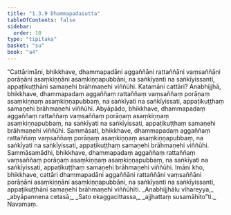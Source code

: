```yaml
---
title: "1.3.9 Dhammapadasutta"
tableOfContents: false
sidebar:
  order: 10
type: "tipitaka"
basket: "su"
book: "a4"
---
```



<DynamicBreadcrumb />

<Division number="29" book="a4">

<Paragraph number="196" book="a4">
“Cattārimāni, bhikkhave, dhammapadāni aggaññāni rattaññāni vaṃsaññāni porāṇāni asaṃkiṇṇāni asaṃkiṇṇapubbāni, na saṅkīyanti na saṅkīyissanti, appaṭikuṭṭhāni samaṇehi brāhmaṇehi viññūhi. Katamāni cattāri? Anabhijjhā, bhikkhave, dhammapadaṃ aggaññaṃ rattaññaṃ vaṃsaññaṃ porāṇaṃ asaṃkiṇṇaṃ asaṃkiṇṇapubbaṃ, na saṅkīyati na saṅkīyissati, appaṭikuṭṭhaṃ samaṇehi brāhmaṇehi viññūhi.
</Paragraph>

<Paragraph number="197" book="a4">
Abyāpādo, bhikkhave, dhammapadaṃ aggaññaṃ rattaññaṃ vaṃsaññaṃ porāṇaṃ asaṃkiṇṇaṃ asaṃkiṇṇapubbaṃ, na saṅkīyati na saṅkīyissati, appaṭikuṭṭhaṃ samaṇehi brāhmaṇehi viññūhi.
</Paragraph>

<Paragraph number="198" book="a4">
Sammāsati, bhikkhave, dhammapadaṃ aggaññaṃ rattaññaṃ vaṃsaññaṃ porāṇaṃ asaṃkiṇṇaṃ asaṃkiṇṇapubbaṃ, na saṅkīyati na saṅkīyissati, appaṭikuṭṭhaṃ samaṇehi brāhmaṇehi viññūhi.
</Paragraph>

<Paragraph number="199" book="a4">
Sammāsamādhi, bhikkhave, dhammapadaṃ aggaññaṃ rattaññaṃ vaṃsaññaṃ porāṇaṃ asaṃkiṇṇaṃ asaṃkiṇṇapubbaṃ, na saṅkīyati na saṅkīyissati, appaṭikuṭṭhaṃ samaṇehi brāhmaṇehi viññūhi. Imāni kho, bhikkhave, cattāri dhammapadāni aggaññāni rattaññāni vaṃsaññāni porāṇāni asaṃkiṇṇāni asaṃkiṇṇapubbāni, na saṅkīyanti na saṅkīyissanti, appaṭikuṭṭhāni samaṇehi brāhmaṇehi viññūhīti.
</Paragraph>

<Paragraph number="200" type="verses" book="a4">
_Anabhijjhālu vihareyya,_  
_abyāpannena cetasā;_  
_Sato ekaggacittassa,_  
_ajjhattaṃ susamāhito”ti._  


</Paragraph>
</Division>

<Paragraph number="201" type="center" book="a4">
Navamaṃ.
</Paragraph>